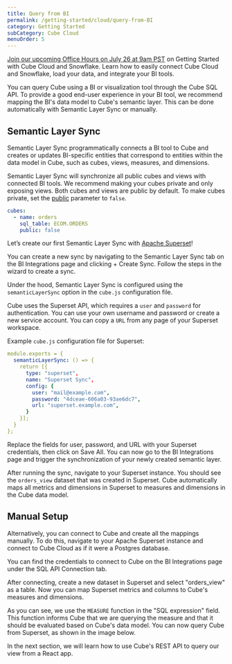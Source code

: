 ```yaml
---
title: Query from BI
permalink: /getting-started/cloud/query-from-BI
category: Getting Started
subCategory: Cube Cloud
menuOrder: 5
---
```


<InfoBox heading="Get Started with Cube Cloud & Snowflake">

[Join our upcoming Office Hours on July 26 at 9am PST](https://cube.dev/events/unlock-data-cube-snowflake) on Getting Started with Cube Cloud and Snowflake.
Learn how to easily connect Cube Cloud and Snowflake, load your data, and integrate your BI tools.

</InfoBox>

You can query Cube using a BI or visualization tool through the Cube SQL API.
To provide a good end-user experience in your BI tool, we recommend mapping the BI's data model to Cube's semantic layer.
This can be done automatically with Semantic Layer Sync or manually.

## Semantic Layer Sync

Semantic Layer Sync programmatically connects a BI tool to Cube and creates or updates BI-specific entities
that correspond to entities within the data model in Cube, such as cubes, views, measures, and dimensions.

<Diagram src="https://ucarecdn.com/c270ae45-d14c-4896-b41f-1ab4973f00f0/" />

Semantic Layer Sync will synchronize all public cubes and views with connected BI tools.
We recommend making your cubes private and only exposing views. Both cubes and views are public by default.
To make cubes private, set the [public](/schema/reference/cube#parameters-public) parameter to `false`.

```yaml
cubes:
  - name: orders
    sql_table: ECOM.ORDERS
    public: false
```

Let’s create our first Semantic Layer Sync with [Apache Superset](https://superset.apache.org/)!

You can create a new sync by navigating to the <Btn>Semantic Layer Sync</Btn> tab on the <Btn>BI Integrations</Btn> page and clicking <Btn>+ Create Sync</Btn>.
Follow the steps in the wizard to create a sync.

Under the hood, Semantic Layer Sync is configured using the `semanticLayerSync` option in the `cube.js` configuration file.

Cube uses the Superset API, which requires a `user` and `password` for authentication.
You can use your own username and password or create a new service account. You can copy a `URL` from any page of your Superset workspace.

Example `cube.js` configuration file for Superset:

```yaml
module.exports = {
  semanticLayerSync: () => {
    return [{
      type: "superset",
      name: "Superset Sync",
      config: {
        user: "mail@example.com",
        password: "4dceae-606a03-93ae6dc7",
        url: "superset.example.com",
      }
    }];
  }
};
```

Replace the fields for user, password, and URL with your Superset credentials, then click on <Btn>Save All</Btn>.
You can now go to the <Btn>BI Integrations</Btn> page and trigger the synchronization of your newly created semantic layer.

After running the sync, navigate to your Superset instance. You should see the `orders_view` dataset that was created in Superset.
Cube automatically maps all metrics and dimensions in Superset to measures and dimensions in the Cube data model.

## Manual Setup

Alternatively, you can connect to Cube and create all the mappings manually.
To do this, navigate to your Apache Superset instance and connect to Cube Cloud as if it were a Postgres database.

You can find the credentials to connect to Cube on the <Btn>BI Integrations</Btn> page under the <Btn>SQL API Connection</Btn> tab.

After connecting, create a new dataset in Superset and select "orders_view" as a table.
Now you can map Superset metrics and columns to Cube's measures and dimensions.

<Diagram
  alt="Mapping Superset to Cube"
  src="https://ucarecdn.com/24543165-34ef-4687-aeac-298aa29bacd5/"
/>

As you can see, we use the `MEASURE` function in the "SQL expression" field. This function informs Cube that we are querying the measure and that it should be evaluated based on Cube's data model. You can now query Cube from Superset, as shown in the image below.

<Diagram
  alt="Querying Cube from Superset"
  src="https://ucarecdn.com/fd8e69e6-0a01-4ed9-8deb-848efb8a7e7f/"
/>

In the next section, we will learn how to use Cube's REST API to query our view from a React app.
